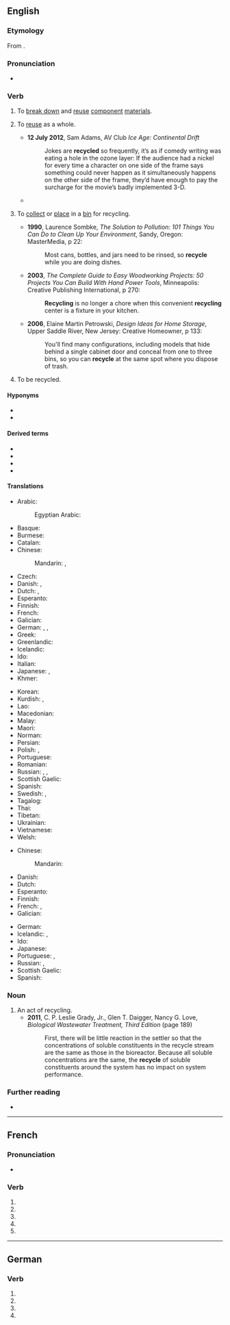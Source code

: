 {{also|recyclé}}
==English==

===Etymology===
From {{prefix|en|re|cycle}}.

===Pronunciation===
* {{a|GA}} {{IPA|/ɹəˈsaɪkəl/|/ɹɪˈsaɪkəl/|/ɹiˈsaɪkəl/|lang=en}}

===Verb===
{{en-verb|recycl}}

# {{lb|en|transitive}} To [[break down]] and [[reuse]] [[component]] [[material]]s.
#: {{ux|en|Both paper and plastic can be '''recycled'''.}}
# {{lb|en|transitive}} To [[reuse]] as a whole.
#* '''12 July 2012''', Sam Adams, AV Club ''Ice Age: Continental Drift''
#*: Jokes are '''recycled''' so frequently, it’s as if comedy writing was eating a hole in the ozone layer: If the audience had a nickel for every time a character on one side of the frame says something could never happen as it simultaneously happens on the other side of the frame, they’d have enough to pay the surcharge for the movie’s badly implemented 3-D.
#* {{quote-journal|author=Paul Rees|title=Finn Russell masterminds historic Scotland victory over England|url=https://www.theguardian.com/sport/2018/feb/24/scotland-england-six-nations-match-report|archiveurl=https://web.archive.org/web/20180422092213/https://www.theguardian.com/sport/2018/feb/24/scotland-england-six-nations-match-report|archivedate=22 April 2018|newspaper={{w|The Guardian}}|location=London|date=24 February 2018|passage=He &#91;[[w:Huw Jones (rugby union)|Huw Jones]]&#93; was hauled down in England’s 22 but, when the ball was quickly recycled, [[w:Finn Russell|[Finn] Russell]]’s miss-pass gave {{w|Sean Maitland}} the room to score in the left corner.|lang=en}}
# {{lb|en|transitive}} To [[collect]] or [[place]] in a [[bin]] for recycling.
#* '''1990''', Laurence Sombke, ''The Solution to Pollution: 101 Things You Can Do to Clean Up Your Environment'', Sandy, Oregon: MasterMedia, p 22:
#*: Most cans, bottles, and jars need to be rinsed, so '''recycle''' while you are doing dishes.
#* '''2003''', ''The Complete Guide to Easy Woodworking Projects: 50 Projects You Can Build With Hand Power Tools'', Minneapolis: Creative Publishing International, p 270:
#*: '''Recycling''' is no longer a chore when this convenient '''recycling''' center is a fixture in your kitchen.
#* '''2006''', Elaine Martin Petrowski, ''Design Ideas for Home Storage'', Upper Saddle River, New Jersey: Creative Homeowner, p 133:
#*: You'll find many configurations, including models that hide behind a single cabinet door and conceal from one to three bins, so you can '''recycle''' at the same spot where you dispose of trash.
# {{lb|en|intransitive|ergative}} To be recycled.
#: {{ux|en|Sulfur '''recycles''' in the sulfur cycle.}}

====Hyponyms====
* {{l|en|downcycle}}
* {{l|en|upcycle}}

====Derived terms====
* {{l|en|recyclable}}
* {{l|en|recyclability}}
* {{l|en|recycle bin}}
* {{l|en|recycling}}

====Translations====
{{trans-top|to break down and reuse component materials}}
* Arabic: {{t|ar|إعادة تدوير|f|tr=iʻādat tadwīr}}
*: Egyptian Arabic: {{t|arz|ريسايكل|m|tr=risaykel}}
* Basque: {{t|eu|birziklatu}}
* Burmese: {{t-needed|my}}
* Catalan: {{t+|ca|reciclar}}
* Chinese:
*: Mandarin: {{t|cmn|循環再造|sc=Hani}}, {{t|cmn|循环再造|tr=xúnhuán zàizào|sc=Hani}}
* Czech: {{t+|cs|recyklovat}}
* Danish: {{t|da|genbruge}}, {{t|da|genanvende}}
* Dutch: {{t+|nl|recycleren}}, {{t+|nl|hergebruiken}}
* Esperanto: {{t|eo|recikligi}}
* Finnish: {{t+|fi|kierrättää}}
* French: {{t+|fr|recycler}}
* Galician: {{t+|gl|reciclar}}
* German: {{t+|de|wiederverwerten}}, {{t+|de|recyceln}}, {{t+|de|recyclen}}
* Greek: {{t+|el|ανακυκλώνω}}
* Greenlandic: {{t|kl|atoqqippaa}}
* Icelandic: {{t|is|endurvinna}}
* Ido: {{t+|io|ricikligar}}
* Italian: {{t+|it|riciclare}}
* Japanese: {{t+|ja|再生|tr=さいせいする, saisei suru|alt=再生する|sc=Jpan}}, {{t+|ja|リサイクル|tr=risaikuru suru|alt=リサイクルする|sc=Jpan}}
* Khmer: {{t-needed|km}}
{{trans-mid}}
* Korean: {{t|ko|재활용하다}}
* Kurdish: {{t+|ku|veçerxandin|sc=ku-Arab}}, {{t+|ku|veçerxîn|sc=ku-Arab}}
* Lao: {{t-needed|lo}}
* Macedonian: {{t|mk|рециклира|tr=reciklíra}}
* Malay: {{t|ms|kitar semula}}
* Maori: {{t|mi|hangarua}}
* Norman: {{t|nrf|r'cyclier}}
* Persian: {{t|fa|بازیافت کردن|tr=bâzyâft kardan|sc=fa-Arab}}
* Polish: {{t+|pl|przetwarzać|impf}}, {{t+|pl|przetworzyć|pf}}
* Portuguese: {{t|pt|reciclar}}
* Romanian: {{t+|ro|recicla}}
* Russian: {{t+|ru|рециркули́ровать|impf|pf}}, {{t+|ru|перераба́тывать|impf}}, {{t+|ru|перерабо́тать|pf}}
* Scottish Gaelic: {{t|gd|ath-chuairtich}}
* Spanish: {{t+|es|reciclar}}
* Swedish: {{t+|sv|återvinna}}, {{t+|sv|återanvända}}
* Tagalog: {{t|tl|paliikot}}
* Thai: {{t+|th|รีไซเคิล}}
* Tibetan: {{t-needed|bo}}
* Ukrainian: {{t|uk|переробля́ти|impf|sc=Cyrl}}
* Vietnamese: {{t|vi|tái chế}}
* Welsh: {{t+|cy|ailgylchu}}
{{trans-bottom}}

{{trans-top|to reuse as a whole}}
* Chinese:
*: Mandarin: {{t+|cmn|再利用|tr=zaìlìyòng|sc=Hani}}
* Danish: {{t|da|genbruge}}
* Dutch: {{t|nl|herbruiken}}
* Esperanto: {{t|eo|reuzi}}
* Finnish: {{t+|fi|kierrättää}}
* French: {{t+|fr|recycler}}, {{t+|fr|réutiliser}}
* Galician: {{t|gl|reusar}}
{{trans-mid}}
* German: {{t+|de|wiederverwerten}}
* Icelandic: {{t|is|endurnota}}, {{t|is|endurnýta}}
* Ido: {{t|io|reciklar}}
* Japanese: {{t+|ja|再利用|tr=さいりようする, sairiyō suru|alt=再利用する|sc=Jpan}}
* Portuguese: {{t|pt|reciclar}}, {{t+|pt|reusar}}
* Russian: {{t|ru|[[повто́рно]] [[испо́льзовать]]|impf|pf}}, {{t+|ru|рециркули́ровать|impf|pf}}
* Scottish Gaelic: {{t|gd|ath-chuairtich}}
* Spanish: {{t+|es|reusar}}
{{trans-bottom}}

===Noun===
{{en-noun}}

# An act of recycling.
#* '''2011''', C. P. Leslie Grady, Jr., ‎Glen T. Daigger, ‎Nancy G. Love, ''Biological Wastewater Treatment, Third Edition'' (page 189)
#*: First, there will be little reaction in the settler so that the concentrations of soluble constituents in the recycle stream are the same as those in the bioreactor. Because all soluble concentrations are the same, the '''recycle''' of soluble constituents around the system has no impact on system performance.

===Further reading===
* {{pedia|recycling}}

----

==French==

===Pronunciation===
* {{fr-IPA}}

===Verb===
{{head|fr|verb form}}

# {{inflection of|recycler||1|s|pres|indc|lang=fr}}
# {{inflection of|recycler||3|s|pres|indc|lang=fr}}
# {{inflection of|recycler||1|s|pres|subj|lang=fr}}
# {{inflection of|recycler||3|s|pres|subj|lang=fr}}
# {{inflection of|recycler||2|s|impr|lang=fr}}

----

==German==

===Verb===
{{head|de|verb form}}

# {{de-verb form of|recyceln|1|s|g}}
# {{de-verb form of|recyceln|1|s|k1}}
# {{de-verb form of|recyceln|3|s|k1}}
# {{de-verb form of|recyceln|i|s}}